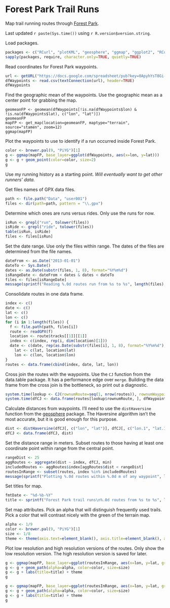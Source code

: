Forest Park Trail Runs
======================
Map trail running routes through [Forest Park](http://www.portlandoregon.gov/parks/finder/index.cfm?&propertyid=127&action=ViewPark).

Last updated `r paste(Sys.time())` using `r R.version$version.string`.


Load packages.

```r
packages <- c("RCurl", "plotKML", "geosphere", "ggmap", "ggplot2", "RColorBrewer", "data.table")
sapply(packages, require, character.only=TRUE, quietly=TRUE)
```


Read coordinates for Forest Park waypoints.

```r
url <- getURL("https://docs.google.com/spreadsheet/pub?key=0ApyhYsT8Gi-EdFBUYk4wb0UyYlUweHg1SHlfX3VHV1E&single=true&gid=1&output=csv", cainfo = system.file("CurlSSL", "cacert.pem", package = "RCurl"))
dfWaypoints <- read.csv(textConnection(url), header=TRUE)
dfWaypoints
```

Find the geographic mean of the waypoints. Use the geographic mean as a center point for grabbing the map.

```rmapForestParkBare
geomeanFP <- geomean(dfWaypoints[!is.na(dfWaypoints$lon) & !is.na(dfWaypoints$lat), c("lon", "lat")])
geomeanFP
mapFP <- get_map(location=geomeanFP, maptype="terrain", source="stamen", zoom=12)
ggmap(mapFP)
```

Plot the waypoints to use to identify if a run occurred inside Forest Park.

```r
color <- brewer.pal(9, "PiYG")[1]
g <- ggmap(mapFP, base_layer=ggplot(dfWaypoints, aes(x=lon, y=lat)))
g <- g + geom_point(color=color, size=2)
g
```

Use my running history as a starting point. *Will eventually want to get other runners' data.*

Get files names of GPX data files.

```r
path <- file.path("Data", "user001")
files <- dir(path=path, pattern = "\\.gpx")
```

Determine which ones are runs versus rides. Only use the runs for now.

```r
isRun <- grepl("run", tolower(files))
isRide <- grepl("ride", tolower(files))
table(isRun, isRide)
files <- files[isRun]
```

Set the date range. Use only the files within range. The dates of the files are determined from the file names.

```r
dateFrom <- as.Date("2013-01-01")
dateTo <- Sys.Date()
dates <- as.Date(substr(files, 1, 8), format="%Y%m%d")
isRangeDate <- dateFrom < dates & dates < dateTo
files <- files[isRangeDate]
message(sprintf("Reading %.0d routes run from %s to %s", length(files), dateFrom, dateTo))
```

Consolidate routes in one data frame.

```r
index <- c()
date <- c()
lat <- c()
lon <- c()
for (i in 1:length(files)) {
  f <- file.path(path, files[i])
  route <- readGPX(f)
  location <- route$tracks[[1]][[1]]
  index <- c(index, rep(i, dim(location)[1]))
  date <- c(date, rep(as.Date(substr(files[i], 1, 8), format="%Y%m%d"), dim(location)[1]))
	lat <- c(lat, location$lat)
	lon <- c(lon, location$lon)
}
routes <- data.frame(cbind(index, date, lat, lon))
```

Cross join the routes with the waypoints. Use the `CJ` function from the data.table package. It has a performance edge over `merge`. Building the data frame from the cross join is the bottleneck, so print out a diagnostic.

```r
system.time(lookup <- CJ(rownumRoute=seq(1, nrow(routes)), rownumWaypoint=seq(1, nrow(dfWaypoints))))
system.time(dfCJ <- data.frame(routes[lookup$rownumRoute, ], dfWaypoints[lookup$rownumWaypoint, ]))
```

Calculate distances from waypoints. I'll need to use the `distHaversine` function from the [geosphere](http://www.inside-r.org/packages/cran/geosphere) package. The Haversine algorithm isn't the most accurate, but it is good enough for this purpose.

```r
dist <- distHaversine(dfCJ[, c("lon", "lat")], dfCJ[, c("lon.1", "lat.1")])
dfCJ <- data.frame(dfCJ, dist)
```

Set the distance range in meters. Subset routes to those having at least one coordinate point within range from the central point.

```r
rangeDist <- 25
aggRoutes <- aggregate(dist ~ index, dfCJ, min)
includedRoutes <- aggRoutes$index[aggRoutes$dist < rangeDist]
routesInRange <- subset(routes, index %in% includedRoutes)
message(sprintf("Plotting %.0d routes within %.0d m of any waypoint", length(includedRoutes), rangeDist))
```

Set titles for map.

```r
fmtDate <- "%d-%b-%Y"
title <- sprintf("Forest Park trail runs\n%.0d routes from %s to %s", length(includedRoutes), format(dateFrom, fmtDate), format(dateTo, fmtDate))
```

Set map attributes. Pick an alpha that will distinguish frequently used trails. Pick a color that will contrast nicely with the green of the terrain map.

```r
alpha <- 1/9
color <- brewer.pal(9, "PiYG")[1]
size <- 1/8
theme <- theme(axis.text=element_blank(), axis.title=element_blank(), axis.ticks=element_blank())
```

Plot low resolution and high resolution versions of the routes. Only show the low resolution version. The high resolution version is saved for later.

```r
g <- ggmap(mapFP, base_layer=ggplot(routesInRange, aes(x=lon, y=lat, group=index)))
g <- g + geom_path(alpha=alpha, color=color, size=size)
g <- g + labs(title=title) + theme
g
```

```r
g <- ggmap(mapFP, base_layer=ggplot(routesInRange, aes(x=lon, y=lat, group=index)))
g <- g + geom_path(alpha=alpha, color=color, size=size)
g <- g + labs(title=title) + theme
g
```
